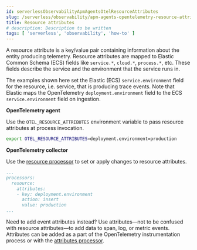 ```yaml
---
id: serverlessObservabilityApmAgentsOtelResourceAttributes
slug: /serverless/observability/apm-agents-opentelemetry-resource-attributes
title: Resource attributes
# description: Description to be written
tags: [ 'serverless', 'observability', 'how-to' ]
---
```


<p><DocBadge template="technical preview" /></p>

A resource attribute is a key/value pair containing information about the entity producing telemetry.
Resource attributes are mapped to Elastic Common Schema (ECS) fields like `service.*`, `cloud.*`, `process.*`, etc.
These fields describe the service and the environment that the service runs in.

The examples shown here set the Elastic (ECS) `service.environment` field for the resource, i.e. service, that is producing trace events.
Note that Elastic maps the OpenTelemetry `deployment.environment` field to
the ECS `service.environment` field on ingestion.

**OpenTelemetry agent**

Use the `OTEL_RESOURCE_ATTRIBUTES` environment variable to pass resource attributes at process invocation.

```bash
export OTEL_RESOURCE_ATTRIBUTES=deployment.environment=production
```

**OpenTelemetry collector**

Use the [resource processor](https://github.com/open-telemetry/opentelemetry-collector-contrib/tree/main/processor/resourceprocessor) to set or apply changes to resource attributes.

```yaml
...
processors:
  resource:
    attributes:
    - key: deployment.environment
      action: insert
      value: production
...
```

<DocCallOut title="Tip">

Need to add event attributes instead?
Use attributes—not to be confused with resource attributes—to add data to span, log, or metric events.
Attributes can be added as a part of the OpenTelemetry instrumentation process or with the [attributes processor](https://github.com/open-telemetry/opentelemetry-collector-contrib/blob/main/processor/attributesprocessor).

</DocCallOut>

